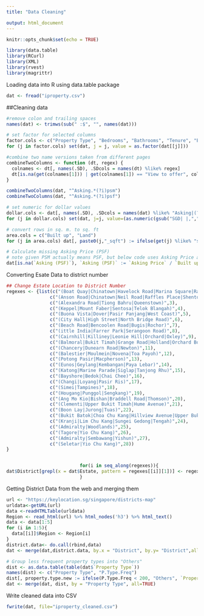 ---
title: "Data Cleaning"

output: html_document
---

```{r setup, include=FALSE}
knitr::opts_chunk$set(echo = TRUE)
```


```{r libraries, warning=FALSE}
library(data.table)
library(RCurl)
library(XML)
library(rvest)
library(magrittr)
```

Loading data into R using data.table package

```{r loading file, warning=FALSE}
dat <- fread("iproperty.csv")
```

##Cleaning data

```{r cleaning, results= 'hide'}
#remove colon and trailing spaces
names(dat) <- trimws(sub(" :$", "", names(dat)))

# set factor for selected columns
factor.cols <- c("Property Type", "Bedrooms", "Bathrooms", "Tenure", "Estate", "Unit Type", "Carpark", "Air Cond", "District")
for (j in factor.cols) set(dat, j = j, value = as.factor(dat[[j]]))

#combine two name versions taken from different pages
combineTwoColumns <- function (dt, regex) {
  colnames <- dt[, names(.SD), .SDcols = names(dt) %like% regex]
  dt[is.na(get(colnames[1])) | get(colnames[1]) == "View to offer", colnames[1] := get(colnames[2])][, (colnames[2]) := NULL]
}

combineTwoColumns(dat, "^Asking.*(?i)psm")
combineTwoColumns(dat, "^Asking.*(?i)psf")

# set numeric for dollar values
dollar.cols <- dat[, names(.SD), .SDcols = names(dat) %like% "Asking|(?i)psf|(?i)psm" | names(dat) == "Age"]
for (j in dollar.cols) set(dat, j=j, value=(as.numeric(gsub("SGD| |,","",dat[[j]]))))

# convert rows in sq. m. to sq. ft
area.cols = c("Built up", "Land")
for (j in area.cols) dat[, paste0(j,"_sqft") := ifelse(get(j) %like% "sq. m", as.numeric(gsub(" sq. m", "", get(j))) * 10.7639, as.numeric(gsub(" sq. ft.", "", get(j))))]

# Calculate missing Asking Price (PSF)
# note given PSM actually means PSF, but below code uses Asking Price and area to calculate PSF
dat[is.na(`Asking (PSF)`), `Asking (PSF)` := `Asking Price` / `Built up_sqft`]
``` 

Converting Esate Data to district number 
```{r estate to district}
## Change Estate Location to District Number 
regexes <- {list(c("(Boat Quay|Chinatown|Havelock Road|Marina Square|Raffles Place|Suntec City)",1),
                c("(Anson Road|Chinatown|Neil Road|Raffles Place|Shenton Way|Tanjong Pagar)",2),
                c("(Alexandra Road|Tiong Bahru|Queenstown)",3),
                c("(Keppel|Mount Faber|Sentosa|Telok Blangah)",4),
                c("(Buona Vista|Dover|Pasir Panjang|West Coast)",5),
                c("(City Hall|High Street|North Bridge Road)",6),
                c("(Beach Road|Bencoolen Road|Bugis|Rochor)",7),
                c("(ittle India|Farrer Park|Serangoon Road)",8),
                c("(Cairnhill|Killiney|Leonie Hill|Orchard|Oxley)",9),
                c("(Balmoral|Bukit Timah|Grange Road|Holland|Orchard Boulevard|River Valley|Tanglin Road)",10),
                c("(Chancery|Dunearn Road|Newton)",11),
                c("(Balestier|Moulmein|Novena|Toa Payoh)",12),
                c("(Potong Pasir|Macpherson)",13),
                c("(Eunos|Geylang|Kembangan|Paya Lebar)",14),
                c("(Katong|Marine Parade|Siglap|Tanjong Rhu)",15),
                c("(Bayshore|Bedok|Chai Chee)",16),
                c("(Changi|Loyang|Pasir Ris)",17),
                c("(Simei|Tampines)",18),
                c("(Hougang|Punggol|Sengkang)",19),
                c("(Ang Mo Kio|Bishan|Braddell Road|Thomson)",20),
                c("(Clementi|Upper Bukit Timah|Hume Avenue)",21),
                c("(Boon Lay|Jurong|Tuas)",22),
                c("(Bukit Batok|Choa Chu Kang|Hillview Avenue|Upper Bukit Timah)",23),
                c("(Kranji|Lim Chu Kang|Sungei Gedong|Tengah)",24),
                c("(Admiralty|Woodlands)",25),
                c("(Tagore|Yio Chu Kang)",26),
                c("(Admiralty|Sembawang|Yishun)",27),
                c("(Seletar|Yio Chu Kang)",28))
}


                           for(i in seq_along(regexes)){
dat$District[grepl(x = dat$Estate, pattern = regexes[[i]][1])] <- regexes[[i]][2]
                           }
```
Getting District Data from the web and merging them 
```{r crawl district info}
url <- "https://keylocation.sg/singapore/districts-map"
urldata<-getURL(url)
data <-readHTMLTable(urldata)
Region <- read_html(url) %>% html_nodes('h3') %>% html_text()
data <- data[1:5]
for (i in 1:5){
  data[[i]]$Region <- Region[i]
}
district.data<- do.call(rbind,data)
dat <- merge(dat,district.data, by.x = "District", by.y= "District",all = TRUE)
```

```{r}
# Group less frequent property types into "Others"
dist <- as.data.table(table(dat$`Property Type`))
names(dist) <- c("Property Type", "P.Type.Freq")
dist[, property.type.new := ifelse(P.Type.Freq < 200, "Others", `Property Type`)]
dat <- merge(dat, dist, by = "Property Type", all=TRUE)
```

Write cleaned data into CSV
```{r writing to csv}
fwrite(dat, file="iproperty_cleaned.csv")
```




